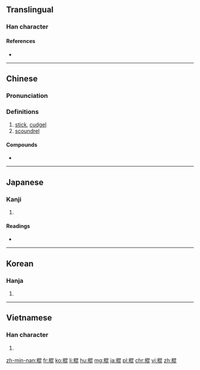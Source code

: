==Translingual==

===Han character===
{{Han char|rn=75|rad=木|as=08|sn=12|four=4691<sub>1</sub>|canj=木日心心 (DAPP)|ids=⿰[[木]][[昆]]}}

====References====
* {{Han ref|kx=0532.050|dkj=14924|dj=0920.130|hdz=21232.030|uh=68CD|ud=26829|bh=B4D2|bd=46290}}

----

==Chinese==
{{zh-forms}}

===Pronunciation===
{{zh-pron
|m=gùn
|c=gwan3
|mc=y
|oc=y
|ma=
|cat=n
}}

===Definitions===
{{zh-hanzi}}

# [[stick]], [[cudgel]]
# [[scoundrel]]

====Compounds====
* {{zh-l|枴棍|tr=guǎigùn}}

----

==Japanese==

===Kanji===
{{ja-kanji|grade=|rs=木08}}

# {{defn|lang=ja|sort=木08}}

====Readings====
* {{ja-readings|on=[[こん]] (kon)|kun=[[つえ]] (tsue)}}

----

==Korean==

===Hanja===
{{ko-hanja|hangeul=[[곤]], [[혼]]|eumhun=|rv=gon, hon|mr=kon, hon|y=kon, hon}}

# {{defn|lang=ko|sort=木08}}

----

==Vietnamese==

===Han character===
{{vi-readings|rs=木08| hanviet = [[côn]], [[gon]], [[gòn]]}}

# {{defn|lang=vi|sort=木08}}

[[zh-min-nan:棍]]
[[fr:棍]]
[[ko:棍]]
[[li:棍]]
[[hu:棍]]
[[mg:棍]]
[[ja:棍]]
[[pl:棍]]
[[chr:棍]]
[[vi:棍]]
[[zh:棍]]